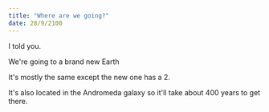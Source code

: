 ```yaml
---
title: "Where are we going?"
date: 28/9/2100
---
```


I told you.

We're going to a brand new Earth

It's mostly the same except the new one has a 2.

It's also located in the Andromeda galaxy so it'll take about 400 years to get there.